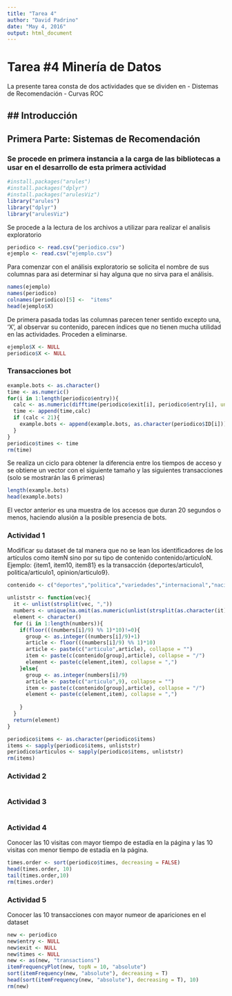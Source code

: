 ```yaml
---
title: "Tarea 4"
author: "David Padrino"
date: "May 4, 2016"
output: html_document
---
```

# Tarea #4 Minería de Datos
La presente tarea consta de dos actividades que se dividen en 
- Distemas de Recomendación
- Curvas ROC 

## Introducción
---------------
## Primera Parte: Sistemas de Recomendación
### Se procede en primera instancia a la carga de las bibliotecas a usar en el desarrollo de esta primera actividad

```r
#install.packages("arules")
#install.packages("dplyr")
#install.packages("arulesViz")
library("arules")
library("dplyr")
library("arulesViz")
```

Se procede a la lectura de los archivos a utilizar para realizar el analisis exploratorio

```r
periodico <- read.csv("periodico.csv")
ejemplo <- read.csv("ejemplo.csv")
```

Para comenzar con el análisis exploratorio se solicita el nombre de sus columnas para asi determinar si hay alguna que no sirva para el análisis.

```r
names(ejemplo)
names(periodico)
colnames(periodico)[5] <-  "items"
head(ejemplo$X)

```

De primera pasada todas las columnas parecen tener sentido excepto una, 'X', al observar su contenido, parecen índices que no tienen mucha utilidad en las actividades. Proceden a eliminarse.

```r
ejemplo$X <- NULL
periodico$X <- NULL
```

### Transacciones bot
```r
example.bots <- as.character()
time <- as.numeric()
for(i in 1:length(periodico$entry)){
  calc <- as.numeric(difftime(periodico$exit[i], periodico$entry[i], unit="sec"))
  time <- append(time,calc)
  if (calc < 21){
    example.bots <- append(example.bots, as.character(periodico$ID[i]))
  }
}
periodico$times <- time
rm(time)
```
Se realiza un ciclo para obtener la diferencia entre los tiempos de acceso y se obtiene un vector con el siguiente tamaño y las siguientes transacciones (solo se mostrarán las 6 primeras)

```r
length(example.bots)
head(example.bots)
```
El vector anterior es una muestra de los accesos que duran 20 segundos o menos, haciendo alusión a la posible presencia de bots.

### Actividad 1
Modificar su dataset de tal manera que no se lean los identificadores de los artículos como itemN sino
por su tipo de contenido contenido/articuloN. Ejemplo: {item1, item10, item81} es la transacción
{deportes/articulo1, politica/articulo1, opinion/articulo9}.

```r
contenido <- c("deportes","politica","variedades","internacional","nacionales","sucesos","comunidad","negocios","opinion")

unliststr <- function(vec){
  it <- unlist(strsplit(vec, ","))
  numbers <- unique(na.omit(as.numeric(unlist(strsplit(as.character(it), "[^0-9]+")))))
  element <- character()
  for (i in 1:length(numbers)){
    if(floor(((numbers[i]/9) %% 1)*10)!=0){
      group <- as.integer((numbers[i]/9)+1)
      article <- floor(((numbers[i]/9) %% 1)*10)
      article <- paste(c("articulo",article), collapse = "")
      item <- paste(c(contenido[group],article), collapse = "/")
      element <- paste(c(element,item), collapse = ",")
    }else{
      group <- as.integer(numbers[i]/9)
      article <- paste(c("articulo",9), collapse = "")    
      item <- paste(c(contenido[group],article), collapse = "/")
      element <- paste(c(element,item), collapse = ",")
  
    }
  }
  return(element)
}

periodico$items <- as.character(periodico$items)
items <- sapply(periodico$items, unliststr)
periodico$articulos <- sapply(periodico$items, unliststr)
rm(items)
```

### Actividad 2
```r


```

### Actividad 3
```r


```


### Actividad 4
Conocer las 10 visitas con mayor tiempo de estadía en la página y las 10 visitas con menor tiempo de
estadía en la página.
```r
times.order <- sort(periodico$times, decreasing = FALSE)
head(times.order, 10)
tail(times.order,10)
rm(times.order)
```

### Actividad 5
Conocer las 10 transacciones con mayor numeor de apariciones en el dataset
```r
new <- periodico
new$entry <- NULL
new$exit <- NULL
new$times <- NULL
new <- as(new, "transactions")
itemFrequencyPlot(new, topN = 10, "absolute")
sort(itemFrequency(new, "absolute"), decreasing = T)
head(sort(itemFrequency(new, "absolute"), decreasing = T), 10)
rm(new)

```




